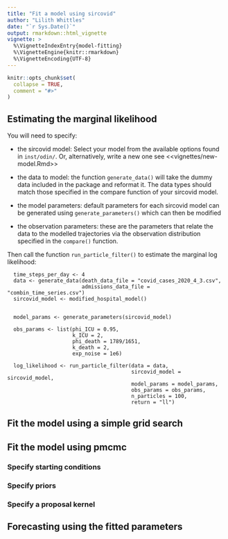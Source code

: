 ```yaml
---
title: "Fit a model using sircovid"
author: "Lilith Whittles"
date: "`r Sys.Date()`"
output: rmarkdown::html_vignette
vignette: >
  %\VignetteIndexEntry{model-fitting}
  %\VignetteEngine{knitr::rmarkdown}
  %\VignetteEncoding{UTF-8}
---
```


```r
knitr::opts_chunk$set(
  collapse = TRUE,
  comment = "#>"
)
```

## Estimating the marginal likelihood

You will need to specify:

 * the sircovid model: Select your model from the available options found in `inst/odin/`. Or, alternatively, write a new one see <<vignettes/new-model.Rmd>>
 
 *  the data to model: the function `generate_data()` will take the dummy data included in the package and reformat it. The data types should match those specified in the compare function of your sircovid model.
 
* the model parameters: default parameters for each sircovid model can be generated using `generate_parameters()`
which can then be modified

* the observation parameters: these are the parameters that relate the data to the modelled trajectories via the observation distribution specified in the `compare()` function. 

Then call the function `run_particle_filter()` to estimate the marginal log likelihood:

```
  time_steps_per_day <- 4
  data <- generate_data(death_data_file = "covid_cases_2020_4_3.csv",
                        admissions_data_file = "combin_time_series.csv")
  sircovid_model <- modified_hospital_model()
  

  model_params <- generate_parameters(sircovid_model)
  
  obs_params <- list(phi_ICU = 0.95,
                     k_ICU = 2,
                     phi_death = 1789/1651,
                     k_death = 2,
                     exp_noise = 1e6)
  
  log_likelihood <- run_particle_filter(data = data,
                                        sircovid_model = sircovid_model,
                                        model_params = model_params,
                                        obs_params = obs_params,
                                        n_particles = 100, 
                                        return = "ll")
```

## Fit the model using a simple grid search



## Fit the model using pmcmc

### Specify starting conditions

### Specify priors

### Specify a proposal kernel


## Forecasting using the fitted parameters
